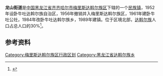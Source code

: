 {{中国乡级行政区
| 行政区全称 = 龙山街道
| 上级行政区 = [[黑龙江省|黑龙江省]][[齐齐哈尔市|齐齐哈尔市]][[梅里斯达斡尔族区|梅里斯达斡尔族区]]
| 行政区类别 = [[民族镇|民族镇]]
| LowerDivisions = 12个村
| 行政区划代码 = 230208102
| 总面积 = 336平方公里
| 户籍人口 = 1.1万
| 常住人口 = 
| 行政区划 = 
| 官方网站 =
| 邮政编码 =161000
| 毗邻行政区 =
}}

'''龙山街道'''是[[中国|中国]][[黑龙江省|黑龙江省]][[齐齐哈尔市|齐齐哈尔市]][[梅里斯达斡尔族区|梅里斯达斡尔族区]]下辖的一个[[民族镇|民族镇]]，1952年设卧牛吐达斡尔族自治区，1956年撤销并入梅里斯达斡尔族区，1961年建卧牛吐公社，1984年改卧牛吐达斡尔族乡，1989年建镇。位于区境北部，[[达斡尔族|达斡尔族]]人口占总人口的30%<ref>{{Cite web |url=http://www.chinaquhua.cn/heilongjiang/ |title=龙山街道 |accessdate=2011-10-29 |archive-date=2011-08-22 |archive-url=https://web.archive.org/web/20110822123644/http://www.chinaquhua.cn/heilongjiang/ |dead-url=yes }}</ref>。

==参考资料==
{{reflist}}

{{黑龙江行政区划小作品}}
{{齐齐哈尔市梅里斯达斡尔族区行政区划}}

[[Category:梅里斯达斡尔族区行政区划|Category:梅里斯达斡尔族区行政区划]]
[[Category:黑龙江省达斡尔族乡|Category:黑龙江省达斡尔族乡]]